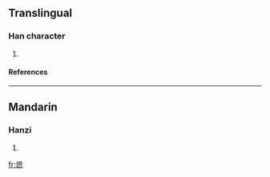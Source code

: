 ==Translingual==
===Han character===
{{Han char|rn=86|rad=火|as=10|sn=14|four=|canj=火田大心 (FWKP)}}
# {{defn|Han|sort=火10}}
====References====
{{Han ref|kx=0678.270|dkj=19274|hdz=32223.080|uh=717E|ud=29054}}

----
==Mandarin==
===Hanzi===
{{cmn-hanzi|pin=[[yūn]] ([[yun1]]), [[xī]] ([[xi1]])|wg=<sup>n</sup>, hsi<sup>1</sup>}}
# {{defn|Mandarin}}

[[fr:煾]]